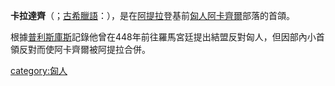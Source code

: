 {{unreferenced|time=2015-04-14T09:41:22+00:00}}
'''卡拉達齊'''（{{bd|？||？}}；[[古希臘語|古希臘語]]：{{lang|grc|Κουριδαχο}}），是在[[阿提拉|阿提拉]]登基前[[匈人|匈人]][[阿卡齊爾|阿卡齊爾]]部落的首頜。

根據[[普利斯庫斯|普利斯庫斯]]記錄他曾在448年前往羅馬宮廷提出結盟反對匈人，但因部內小首領反對而使阿卡齊爾被阿提拉合併。

[[category:匈人|category:匈人]]